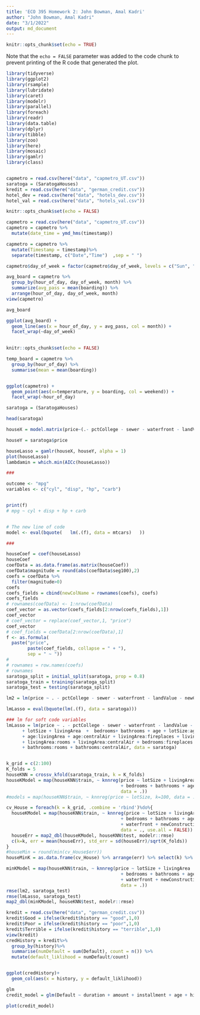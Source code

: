 ```yaml
---
title: 'ECO 395 Homework 2: John Bowman, Amal Kadri'
author: "John Bowman, Amal Kadri"
date: "3/1/2022"
output: md_document
---
```


```r
knitr::opts_chunk$set(echo = TRUE)
```

Note that the `echo = FALSE` parameter was added to the code chunk to prevent printing of the R code that generated the plot.

```r
library(tidyverse)
library(ggplot2)
library(rsample)
library(lubridate)
library(caret)
library(modelr)
library(parallel)
library(foreach)
library(readr)
library(data.table)
library(dplyr)
library(tibble)
library(zoo)
library(here)
library(mosaic)
library(gamlr)
library(class)


capmetro = read.csv(here("data", "capmetro_UT.csv"))
saratoga = (SaratogaHouses)
kredit = read.csv(here("data", "german_credit.csv"))
hotel_dev = read.csv(here("data", "hotels_dev.csv"))
hotel_val = read.csv(here("data", "hotels_val.csv"))
```

```r
knitr::opts_chunk$set(echo = FALSE)

capmetro = read.csv(here("data", "capmetro_UT.csv"))
capmetro = capmetro %>%
  mutate(date_time = ymd_hms(timestamp))

capmetro = capmetro %>% 
  mutate(Timestamp = timestamp)%>%
  separate(timestamp, c("Date","Time")  ,sep = " ")

capmetro$day_of_week = factor(capmetro$day_of_week, levels = c("Sun", "Mon", "Tue", "Wed", "Thu", "Fri", "Sat"))

avg_board = capmetro %>% 
  group_by(hour_of_day, day_of_week, month) %>% 
  summarize(avg_pass = mean(boarding)) %>% 
  arrange(hour_of_day, day_of_week, month)
view(capmetro)

avg_board

ggplot(avg_board) +
  geom_line(aes(x = hour_of_day, y = avg_pass, col = month)) + 
  facet_wrap(~day_of_week)
  
```

```r

knitr::opts_chunk$set(echo = FALSE)

temp_board = capmetro %>%
  group_by(hour_of_day) %>%
  summarise(mean = mean(boarding))


ggplot(capmetro) +
  geom_point(aes(x=temperature, y = boarding, col = weekend)) +
  facet_wrap(~hour_of_day)

```

```r
saratoga = (SaratogaHouses)

head(saratoga)

houseX = model.matrix(price~(.- pctCollege - sewer - waterfront - landValue - newConstruction -heating - fuel- sewer)^2, data = saratoga)[,-1] 

houseY = saratoga$price

houseLasso = gamlr(houseX, houseY, alpha = 1)
plot(houseLasso)
lambdamin = which.min(AICc(houseLasso))

###

outcome <- "mpg"
variables <- c("cyl", "disp", "hp", "carb")


print(f)
# mpg ~ cyl + disp + hp + carb


# The new line of code
model <- eval(bquote(   lm(.(f), data = mtcars)   ))

###

houseCoef = coef(houseLasso)
houseCoef
coefData = as.data.frame(as.matrix(houseCoef))
coefData$magnitude = round(abs(coefData$seg100),2)
coefs = coefData %>%
  filter(magnitude>0)
coefs
coefs_fields = cbind(newColName = rownames(coefs), coefs)
coefs_fields
# rownames(coefData) <- 1:nrow(coefData)
coef_vector = as.vector(coefs_fields[2:nrow(coefs_fields),1])
coef_vector
# coef_vector = replace(coef_vector,1, "price")
coef_vector
# coef_fields = coefData[2:nrow(coefData),1]
f <- as.formula(
  paste("price", 
        paste(coef_fields, collapse = " + "), 
        sep = " ~ "))
# 
# rownames = row.names(coefs)
# rownames
saratoga_split = initial_split(saratoga, prop = 0.8)
saratoga_train = training(saratoga_split)
saratoga_test = testing(saratoga_split)

lm2 = lm(price ~ . - pctCollege - sewer - waterfront - landValue - newConstruction, data=saratoga_train)

lmLasso = eval(bquote(lm(.(f), data = saratoga)))

### lm for soft code variables
lmLasso = lm(price ~ . - pctCollege - sewer - waterfront - landValue - newConstruction
      + lotSize + livingArea  +  bedrooms+ bathrooms + age + lotSize:age + lotSize:fireplaces 
      + age:livingArea + age:centralAir + livingArea:fireplaces + livingArea:bathrooms
      + livingArea:rooms + livingArea:centralAir + bedrooms:fireplaces + fireplaces:centralAir
      + bathrooms:rooms + bathrooms:centralAir, data = saratoga)


k_grid = c(2:100)
K_folds = 5
houseKNN = crossv_kfold(saratoga_train, k = K_folds)
houseKModel = map(houseKNN$train, ~ knnreg(price ~ lotSize + livingArea 
                                           + bedrooms + bathrooms + age, k= 20,
                                           data = .))
#models = map(houseKNN$train, ~ knnreg(price ~ lotSize, k=100, data = ., use.all=FALSE))

cv_House = foreach(k = k_grid, .combine = 'rbind')%do%{
  houseKModel = map(houseKNN$train, ~ knnreg(price ~ lotSize + livingArea 
                                           + bedrooms + bathrooms + age + sewer
                                           + waterfront + newConstruction, k=k,
                                           data = ., use.all = FALSE))
  houseErr = map2_dbl(houseKModel, houseKNN$test, modelr::rmse)
  c(k=k, err = mean(houseErr), std_err = sd(houseErr)/sqrt(K_folds))
}
#houseMin = round(min(cv_House$err))
houseMinK = as.data.frame(cv_House) %>% arrange(err) %>% select(k) %>% head(1) %>% as.numeric()

minKModel = map(houseKNN$train, ~ knnreg(price ~ lotSize + livingArea 
                                           + bedrooms + bathrooms + age+ sewer
                                           + waterfront + newConstruction, k= houseMinK,
                                           data = .))
rmse(lm2, saratoga_test)
rmse(lmLasso, saratoga_test)
map2_dbl(minKModel, houseKNN$test, modelr::rmse)

```


```r
kredit = read.csv(here("data", "german_credit.csv"))
kredit$Good = ifelse(kredit$history == "good",1,0)
kredit$Poor = ifelse(kredit$history == "poor",1,0)
kredit$Terrible = ifelse(kredit$history == "terrible",1,0)
view(kredit)
credHistory = kredit%>%
  group_by(history)%>%
  summarise(numDefault = sum(Default), count = n()) %>%
  mutate(default_liklihood = numDefault/count)


ggplot(credHistory)+
  geom_col(aes(x = history, y = default_liklihood))

glm
credit_model = glm(Default ~ duration + amount + installment + age + history + purpose + foreign, family = "binomial", kredit)

plot(credit_model)


```


